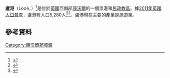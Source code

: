 {{Infobox UK place
 |country                 = 英格蘭
 |label_position          = left
 |static_image            = [[File:RiverLooe.jpg|240px]]
 |map_type                = Cornwall
 |region                  = South West England
 |official_name           = Looe
 |cornish_name            = Logh
 |latitude                = 50.3535
 |longitude               = -4.4540
 |population              = 5,280
 |population_ref          = ([[United_Kingdom_Census_2011|2011]])
 |civil_parish            = Looe
 |unitary_england         = [[康沃爾|康沃爾]]
 |lieutenancy_england     = [[康沃爾|康沃爾]]
 |post_town               = LOOE
 |postcode_area           = PL
 |postcode_district       = PL13
 |dial_code               = 01503
 |os_grid_reference       = SX254533
}}
'''盧港'''（Looe，{{lang-kw|Logh}}）<ref name="swfplacenames">{{cite web|url=http://www.magakernow.org.uk/pdf/placename_masterlist.pdf|title=List of Place-names agreed by the MAGA Signage Panel|accessdate=11 January 2015|publisher=Cornish Language Partnership|date=May 2014|deadurl=yes|archiveurl=https://web.archive.org/web/20140729194902/http://www.magakernow.org.uk/pdf/placename_masterlist.pdf|archivedate=2014年7月29日}}</ref>是位於[[英國|英國]]西南部[[康沃爾|康沃爾]]的一個漁港和[[民政教區|民政教區]]。據[[2011年英國人口普查|2011年英國人口普查]]，盧港有人口5,280人<ref>{{cite web|url=http://www.ukcensusdata.com/looe-east-e05008244#sthash.U70OYTXD.dpbs|title=Looe East Ward|accessdate=8 February 2015|archive-url=https://web.archive.org/web/20150208180714/http://www.ukcensusdata.com/looe-east-e05008244#sthash.U70OYTXD.dpbs|archive-date=2015-02-08|dead-url=yes}}</ref><ref>{{cite web|url=http://www.ukcensusdata.com/looe-west-and-lansallos-e05008245#sthash.LYJuzRes.dpbs|title=Looe West and Lansallos ward|accessdate=8 February 2015|archive-url=https://web.archive.org/web/20150208170456/http://www.ukcensusdata.com/looe-west-and-lansallos-e05008245#sthash.LYJuzRes.dpbs|archive-date=2015-02-08|dead-url=yes}}</ref>。盧港現在主要的產業是旅遊業。
== 參考資料 ==
{{reflist}}

{{normdaten}}
[[Category:康沃爾郡城鎮|Category:康沃爾郡城鎮]]
{{UK-geo-stub}}